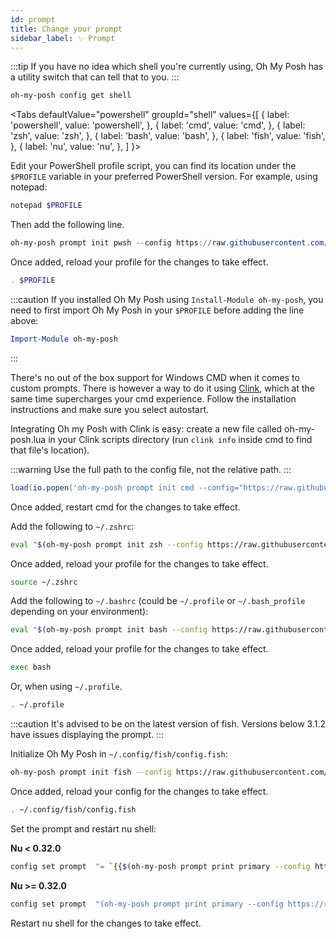 ```yaml
---
id: prompt
title: Change your prompt
sidebar_label: ✨ Prompt
---
```



:::tip
If you have no idea which shell you're currently using, Oh My Posh has a utility switch that can tell that to you.
:::

```bash
oh-my-posh config get shell
```

<Tabs
  defaultValue="powershell"
  groupId="shell"
  values={[
    { label: 'powershell', value: 'powershell', },
    { label: 'cmd', value: 'cmd', },
    { label: 'zsh', value: 'zsh', },
    { label: 'bash', value: 'bash', },
    { label: 'fish', value: 'fish', },
    { label: 'nu', value: 'nu', },
  ]
}>
<TabItem value="powershell">

Edit your PowerShell profile script, you can find its location under the `$PROFILE` variable in your preferred PowerShell version. For example, using notepad:

```powershell
notepad $PROFILE
```

Then add the following line.

```powershell
oh-my-posh prompt init pwsh --config https://raw.githubusercontent.com/JanDeDobbeleer/oh-my-posh/v$(oh-my-posh --version)/themes/jandedobbeleer.omp.json | Invoke-Expression
```

Once added, reload your profile for the changes to take effect.

```powershell
. $PROFILE
```

:::caution
If you installed Oh My Posh using `Install-Module oh-my-posh`, you need to first import
Oh My Posh in your `$PROFILE` before adding the line above:

```powershell
Import-Module oh-my-posh
```
:::

</TabItem>
<TabItem value="cmd">

There's no out of the box support for Windows CMD when it comes to custom prompts.
There is however a way to do it using [Clink][clink], which at the same time supercharges
your cmd experience. Follow the installation instructions and make sure you select autostart.

Integrating Oh my Posh with Clink is easy: create a new file called oh-my-posh.lua in your Clink
scripts directory (run `clink info` inside cmd to find that file's location).

:::warning
Use the full path to the config file, not the relative path.
:::

```lua title="oh-my-posh.lua"
load(io.popen('oh-my-posh prompt init cmd --config="https://raw.githubusercontent.com/JanDeDobbeleer/oh-my-posh/main/themes/jandedobbeleer.omp.json"'):read("*a"))()
```

Once added, restart cmd for the changes to take effect.

</TabItem>
<TabItem value="zsh">

Add the following to `~/.zshrc`:

```bash
eval "$(oh-my-posh prompt init zsh --config https://raw.githubusercontent.com/JanDeDobbeleer/oh-my-posh/v$(oh-my-posh --version)/themes/jandedobbeleer.omp.json)"
```

Once added, reload your profile for the changes to take effect.

```bash
source ~/.zshrc
```

</TabItem>
<TabItem value="bash">

Add the following to `~/.bashrc` (could be `~/.profile` or `~/.bash_profile` depending on your environment):

```bash
eval "$(oh-my-posh prompt init bash --config https://raw.githubusercontent.com/JanDeDobbeleer/oh-my-posh/v$(oh-my-posh --version)/themes/jandedobbeleer.omp.json)"
```

Once added, reload your profile for the changes to take effect.

```bash
exec bash
```

Or, when using `~/.profile`.

```bash
. ~/.profile
```

</TabItem>
<TabItem value="fish">

:::caution
It's advised to be on the latest version of fish. Versions below 3.1.2 have issues displaying the prompt.
:::

Initialize Oh My Posh in `~/.config/fish/config.fish`:

```bash
oh-my-posh prompt init fish --config https://raw.githubusercontent.com/JanDeDobbeleer/oh-my-posh/v(oh-my-posh --version)/themes/jandedobbeleer.omp.json | source
```

Once added, reload your config for the changes to take effect.

```bash
. ~/.config/fish/config.fish
```

</TabItem>
<TabItem value="nu">

Set the prompt and restart nu shell:

**Nu < 0.32.0**

```bash
config set prompt  "= `{{$(oh-my-posh prompt print primary --config https://raw.githubusercontent.com/JanDeDobbeleer/oh-my-posh/main/themes/jandedobbeleer.omp.json | str collect)}}`"
```

**Nu >= 0.32.0**

```bash
config set prompt  "(oh-my-posh prompt print primary --config https://raw.githubusercontent.com/JanDeDobbeleer/oh-my-posh/main/themes/jandedobbeleer.omp.json | str collect)"
```

Restart nu shell for the changes to take effect.

</TabItem>
</Tabs>

[clink]: https://chrisant996.github.io/clink/
